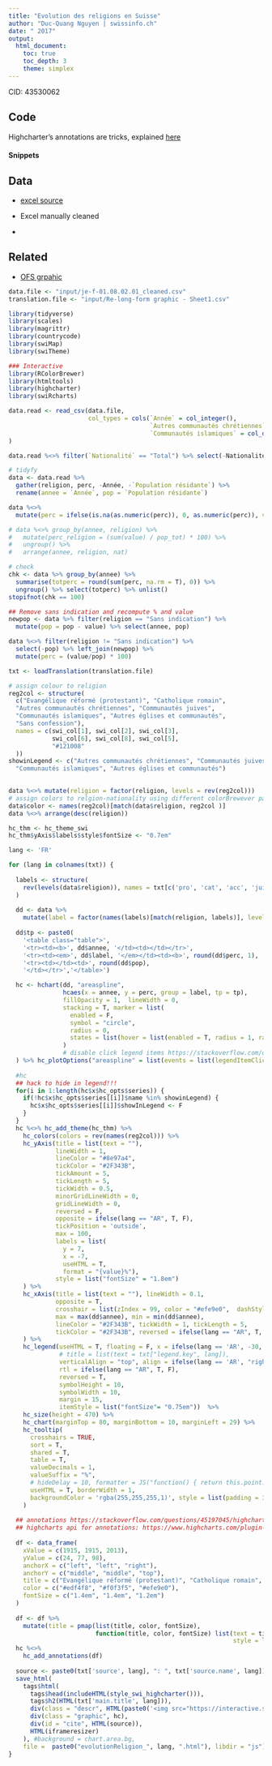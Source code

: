 ```yaml
---
title: "Evolution des religions en Suisse"
author: "Duc-Quang Nguyen | swissinfo.ch"
date: " 2017"
output: 
  html_document:
    toc: true
    toc_depth: 3
    theme: simplex
---
```


CID: 43530062

## Code

Highcharter's annotations are tricks, explained [here](https://stackoverflow.com/questions/45197045/highcharter-add-multiple-text-annotations)

#### Snippets

## Data

* [excel source](https://www.bfs.admin.ch/bfs/de/home/statistiken/bevoelkerung/sprachen-religionen/religionen.assetdetail.1822038.html)

* Excel manually cleaned 
* 

## Related
* [OFS grpahic](https://www.bfs.admin.ch/bfs/fr/home/statistiques/population/langues-religions/religions.html)


```r
data.file <- "input/je-f-01.08.02.01_cleaned.csv"
translation.file <- "input/Re-long-form graphic - Sheet1.csv"

library(tidyverse)
library(scales)
library(magrittr)
library(countrycode)
library(swiMap)
library(swiTheme)

### Interactive 
library(RColorBrewer)
library(htmltools)
library(highcharter)
library(swiRcharts)
```

```r
data.read <- read_csv(data.file, 
                      col_types = cols(`Année` = col_integer(), 
                                       `Autres communautés chrétiennes` = col_double(), 
                                       `Communautés islamiques` = col_double())
) 

data.read %<>% filter(`Nationalité` == "Total") %>% select(-Nationalité)

# tidyfy
data <- data.read %>% 
  gather(religion, perc, -Année, -`Population résidante`) %>%
  rename(annee = `Année`, pop = `Population résidante`)

data %<>% 
  mutate(perc = ifelse(is.na(as.numeric(perc)), 0, as.numeric(perc)), value = (perc / 100) * pop)

# data %<>% group_by(annee, religion) %>% 
#   mutate(perc_religion = (sum(value) / pop_tot) * 100) %>% 
#   ungroup() %>%
#   arrange(annee, religion, nat)

# check
chk <- data %>% group_by(annee) %>% 
  summarise(totperc = round(sum(perc, na.rm = T), 0)) %>% 
  ungroup() %>% select(totperc) %>% unlist()
stopifnot(chk == 100)

## Remove sans indication and recompute % and value
newpop <- data %>% filter(religion == "Sans indication") %>% 
  mutate(pop = pop - value) %>% select(annee, pop)

data %<>% filter(religion != "Sans indication") %>%
  select(-pop) %>% left_join(newpop) %>%
  mutate(perc = (value/pop) * 100)

txt <- loadTranslation(translation.file)
```


```r
# assign colour to religion
reg2col <- structure(
  c("Evangélique réformé (protestant)", "Catholique romain",
  "Autres communautés chrétiennes", "Communautés juives",
  "Communautés islamiques", "Autres églises et communautés",
  "Sans confession"),
  names = c(swi_col[1], swi_col[2], swi_col[3], 
            swi_col[6], swi_col[8], swi_col[5],
            "#121008"
  ))
showinLegend <- c("Autres communautés chrétiennes", "Communautés juives",
  "Communautés islamiques", "Autres églises et communautés")
          

data %<>% mutate(religion = factor(religion, levels = rev(reg2col)))
# assign colors to relgion-nationality using different colorBrewever palette
data$color <- names(reg2col)[match(data$religion, reg2col )]
data %<>% arrange(desc(religion))

```

```r
hc_thm <- hc_theme_swi
hc_thm$yAxis$labels$style$fontSize <- "0.7em"

```


```r

lang <- 'FR'

for (lang in colnames(txt)) {
  
  labels <- structure(
    rev(levels(data$religion)), names = txt[c('pro', 'cat', 'acc', 'jui', 'isl', 'aut', 'ath'), lang]
  )
  
  dd <- data %>% 
    mutate(label = factor(names(labels)[match(religion, labels)], levels = rev(names(labels))))
  
  dd$tp <- paste0(
    '<table class="table">',
    '<tr><td><b>', dd$annee, '</td><td></td></tr>',
    '<tr><td><em>', dd$label, '</em></td><td><b>', round(dd$perc, 1), '</b>%</td></tr>',
    '<tr><td></td><td>', round(dd$pop), 
    '</td></tr>','</table>')

  hc <- hchart(dd, "areaspline", 
               hcaes(x = annee, y = perc, group = label, tp = tp),
               fillOpacity = 1,  lineWidth = 0,
               stacking = T, marker = list(
                 enabled = F,
                 symbol = "circle",
                 radius = 0,
                 states = list(hover = list(enabled = T, radius = 1, radiusPlus = 1, lineWidthPlus = 1))
               )
               # disable click legend items https://stackoverflow.com/questions/13275648/disable-click-on-legend-in-highcharts-column-graph
  ) %>% hc_plotOptions("areaspline" = list(events = list(legendItemClick = JS('function () {return false;}'))))
  
  #hc
  ## hack to hide in legend!!!
  for(i in 1:length(hc$x$hc_opts$series)) {
    if(!hc$x$hc_opts$series[[i]]$name %in% showinLegend) {
      hc$x$hc_opts$series[[i]]$showInLegend <- F      
    }
  }
  hc %<>% hc_add_theme(hc_thm) %>%
    hc_colors(colors = rev(names(reg2col))) %>%
    hc_yAxis(title = list(text = ""),
             lineWidth = 1,
             lineColor = "#8e97a4",
             tickColor = "#2F343B",
             tickAmount = 5,
             tickLength = 5,
             tickWidth = 0.5,
             minorGridLineWidth = 0,
             gridLineWidth = 0,
             reversed = F,
             opposite = ifelse(lang == "AR", T, F),
             tickPosition = 'outside',
             max = 100,
             labels = list(
               y = 7,
               x = -7,
               useHTML = T, 
               format = "{value}%"), 
             style = list("fontSize" = "1.8em")
    ) %>% 
    hc_xAxis(title = list(text = ""), lineWidth = 0.1, 
             opposite = T,
             crosshair = list(zIndex = 99, color = "#efe9e0",  dashStyle =  'shortdot'),
             max = max(dd$annee), min = min(dd$annee), 
             lineColor = "#2F343B", tickWidth = 1, tickLength = 5, 
             tickColor = "#2F343B", reversed = ifelse(lang == "AR", T, F)
    ) %>%
    hc_legend(useHTML = T, floating = F, x = ifelse(lang == 'AR', -30, 30),
              # title = list(text = txt["legend.key", lang]),
              verticalAlign = "top", align = ifelse(lang == 'AR', "right", "left"), 
              rtl = ifelse(lang == "AR", T, F),
              reversed = T,
              symbolHeight = 10,
              symbolWidth = 10,
              margin = 15,
              itemStyle = list("fontSize"= "0.75em"))  %>% 
    hc_size(height = 470) %>%
    hc_chart(marginTop = 80, marginBottom = 10, marginLeft = 29) %>%
    hc_tooltip(
      crosshairs = TRUE, 
      sort = T,
      shared = T,
      table = T,
      valueDecimals = 1,
      valueSuffix = "%",
      # hideDelay = 10, formatter = JS("function() { return this.point.tp; }"), 
      useHTML = T, borderWidth = 1, 
      backgroundColor = 'rgba(255,255,255,1)', style = list(padding = 3, fontSize = "0.8em")
    )
  
  ## annotations https://stackoverflow.com/questions/45197045/highcharter-add-multiple-text-annotations
  ## highcharts api for annotations: https://www.highcharts.com/plugin-registry/single/17/Annotations
  
  df <- data_frame(
    xValue = c(1915, 1915, 2013),
    yValue = c(24, 77, 98),
    anchorX = c("left", "left", "right"),
    anchorY = c("middle", "middle", "top"),
    title = c("Evangélique réformé (protestant)", "Catholique romain", "Sans confession"),
    color = c("#edf4f8", "#f0f3f5", "#efe9e0"),
    fontSize = c("1.4em", "1.4em", "1.2em")
  )
  
  df <- df %>% 
    mutate(title = pmap(list(title, color, fontSize), 
                        function(title, color, fontSize) list(text = title, 
                                                              style = list(color = color, fontSize = fontSize))))
  hc %<>% 
    hc_add_annotations(df)
  
  source <- paste0(txt['source', lang], ": ", txt['source.name', lang])
  save_html(
    tags$html(
      tags$head(includeHTML(style_swi_highcharter())),
      tags$h2(HTML(txt['main.title', lang])),
      div(class = "descr", HTML(paste0('<img src="https://interactive.swissinfo.ch/assets/Interactive_icon.svg.png" width="12" align="top">&nbsp; ', txt['descr', lang]))),
      div(class = "graphic", hc),
      div(id = "cite", HTML(source)),
      HTML(iframeresizer)  
    ), #background = chart.area.bg, 
    file =  paste0("evolutionReligion_", lang, ".html"), libdir = "js")  
}


```